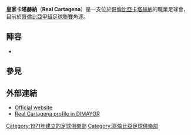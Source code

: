 {{Infobox football club |
  clubname = 卡達根拿 |
  image = <!-- 檔案不存在 [[File:Real_Cartagena_Crest.png|Logo]] ，可從英文維基百科取得 -->|
  fullname = Real Cartagena Fútbol Club S.A. |
  nickname = ''El Real'' (The Royal), <br>''El Equipo Heroico'' (The Heroic Team)|
  founded  = {{Start date and age|1971|1|10|df=yes}} |
  ground   = [[哥倫比亞|哥倫比亞]][[卡塔赫納_(哥倫比亞)|卡塔赫納]][[海梅·莫倫萊昂體育場|海梅·莫倫萊昂體育場]] |
  capacity = 16,068 |
  chairman = Rodrigo Rendón|
  manager  = Hubert Bodhert|
 league   = [[哥倫比亞甲組足球聯賽|哥倫比亞甲組足球聯賽]]|
 season   = 2014|
 position = 9|
  website  = http://www.realcartagena.com.co/|
  pattern_la1=_Panam3(2)|pattern_b1=_norwich1112h|pattern_ra1=_Panam3(2)| pattern_so1=_color_3_stripes_yellow
|leftarm1=FFFF00|body1=FFFF00|rightarm1=FFFF00|shorts1=339900|socks1=339900
|pattern_la2=_Panam3(2)|pattern_b2=_vneckyellow|pattern_ra2=_Panam3(2)|pattern_sh2=_colombia_09_A| pattern_so2=_color_3_stripes_gold
|leftarm2=FFFFFF|body2=FFFFFF|rightarm2=FFFFFF|shorts2=FFFFFF|socks2= FFFFFF
|pattern_la3= _Panam3(2)|pattern_b3=_vneckblack |pattern_ra3 =_Panam3(2)| pattern_so3=_color_3_stripes_black
|leftarm3 = FD99D9 |body3 = FD99D9 |rightarm3 =FD99D9 |shorts3=000000 |socks3 = 000000|
}}

'''皇家卡塔赫納'''（'''Real Cartagena'''）是一支位於[[哥倫比亞|哥倫比亞]][[卡塔赫納_(哥倫比亞)|卡塔赫納]]的職業足球會，目前於[[哥倫比亞甲組足球聯賽|哥倫比亞甲組足球聯賽]]角逐。

== 陣容 ==
* {{Updated|2012年2月28日}}
{{Fs start}}
{{Fs player|no=1|nat=Colombia|name=[[Walter_Noriega|Walter Noriega]]|pos=GK}}
{{Fs player|no=2|nat=Colombia|name=[[Humberto_Mendoza|Humberto Mendoza]]|pos=DF}}
{{Fs player|no=3|nat=Colombia|name=[[Pedro_Tavima|Pedro Tavima]]|pos=DF}}
{{Fs player|no=4|nat=Colombia|name=[[Orlando_Osorio|Orlando Osorio]]|pos=DF}}
{{Fs player|no=5|nat=Colombia|name=[[Eduardo_Luis_Carrillo|Eduardo Luis Carrillo]]|pos=DF}}
{{Fs player|no=7|nat=Colombia|name=[[Anuar_Guerrero|Anuar Guerrero]]|pos=FW}}
{{Fs player|no=8|nat=Colombia|name=[[Yainer_Acevedo|Yainer Acevedo]]|pos=MF}}
{{Fs player|no=9|nat=Colombia|name=[[Angelo_Rodríguez|Angelo Rodríguez]]|pos=FW}}
{{Fs player|no=10|nat=Colombia|name=[[Donald_Millan|Donald Millan]]|pos=MF}}
{{Fs player|no=11|nat=Colombia|name=[[Jhony_Cano|Jhony Cano]]|pos=FW}}
{{Fs player|no=12|nat=Colombia|name=[[Ricardo_Santana|Ricardo Santana]]|pos=GK}}
{{Fs player|no=14|nat=Colombia|name=[[Hayder_Palacio|Hayder Palacio]]|pos=DF}}
{{Fs player|no=15|nat=Colombia|name=[[César_Arias|César Arias]]|pos=FW}}
{{Fs player|no=17|nat=Colombia|name=[[Luis_Alfredo_Sierra|Luis Alfredo Sierra]]|pos=MF}}
{{Fs mid}}
{{Fs player|no=18|nat=Colombia|name=[[Óscar_Castillo|Óscar Castillo]]|pos=MF}}
{{Fs player|no=20|nat=Colombia|name=[[Sebastián_Arias|Sebastián Arias]]|pos=MF}}
{{Fs player|no=22|nat=Colombia|name=[[Juan_Sebastián_Villate|Juan Sebastián Villate]]|pos=GK}}
{{Fs player|no=23|nat=Colombia|name=[[Gonzalo_Martínez|Gonzalo Martínez]]|pos=MF}}
{{Fs player|no=27|nat=Colombia|name=[[Edwin_Rivas|Edwin Rivas]]|pos=MF}}
{{Fs player|no=|nat=Colombia|name=[[David_Rojo|David Rojo]]|pos=DF}}
{{Fs player|no=|nat=Colombia|name=[[César_Caraballo|César Caraballo]]|pos=DF}}
{{Fs player|no=|nat=Argentina|name=[[Juan_Aimar|Juan Aimar]]|pos=MF}}
{{Fs player|no=|nat=Colombia|name=[[Alfredo_Guerrero_López|Alfredo Guerrero López]]|pos=MF}}
{{Fs player|no=|nat=Colombia|name=[[Mario_Sarmiento|Mario Sarmiento]]|pos=MF}}
{{Fs player|no=|nat=Colombia|name=[[Carlos_Naranjo|Carlos Naranjo]]|pos=MF}}
{{Fs player|no=|nat=Colombia|name=[[Yesus_Cabrera|Yesus Cabrera]]|pos=MF}}
{{Fs player|no=|nat=Colombia|name=[[Juan_Alejandro_Gonzales|Juan Alejandro Gonzales]]|pos=FW}}
{{Fs player|no=|nat=Colombia|name=[[Wilder_Medina|Wilder Medina]]|pos=FW|other=由[[巴塞隆拿競技俱樂部|巴塞隆拿競技]]外借}}
{{Fs end}}

==參見==
{{reflist}}

==外部連結==
* [http://www.realcartagena.com.co/ Official website] {{Wayback|url=http://www.realcartagena.com.co/ |date=20150925163607 }}
* [https://web.archive.org/web/20100922214048/http://dimayor.com.co/Equipos/Real_Cartagena_317-9409.html Real Cartagena profile in DIMAYOR]


[[Category:1971年建立的足球俱樂部|Category:1971年建立的足球俱樂部]]
[[Category:哥倫比亞足球俱樂部|Category:哥倫比亞足球俱樂部]]